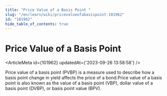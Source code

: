 ```yaml
---
title: "Price Value of a Basis Point "
slug: "/en/learn/wiki/pricevalueofabasispoint-101962"
id: "101962"
hide_table_of_contents: true
---
```



# Price Value of a Basis Point 

<ArticleMeta id={101962} updatedAt={'2023-09-26 13:58:58'} />
<div className='border-solid border-b border-t-0 my-4 border-[var(--ifm-color-gray-300)]' />

Price value of a basis point (PVBP) is a measure used to describe how a basis point change in yield affects the price of a bond.Price value of a basis point is also known as the value of a basis point (VBP), dollar value of a basis point (DVBP), or basis point value (BPV).
